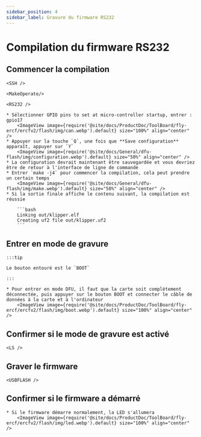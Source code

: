 ```yaml
---
sidebar_position: 4
sidebar_label: Gravure du firmware RS232
---
```




# Compilation du firmware RS232

## Commencer la compilation

    <SSH />

    <MakeOperate/>

    <RS232 />

    * Sélectionner GPIO pins to set at micro-controller startup, entrer : gpio17
        <ImageView image={require('@site/docs/ProductDoc/ToolBoard/fly-ercf/ercfv2/flash/img/can.webp').default} size="100%" align="center" />
    * Appuyer sur la touche `Q`, une fois que **Save configuration** apparaît, appuyer sur `Y`
        <ImageView image={require('@site/docs/General/dfu-flash/img/configuration.webp').default} size="50%" align="center" />
    * La configuration devrait maintenant être sauvegardée et vous devriez être de retour à l'interface de ligne de commande
    * Entrer `make -j4` pour commencer la compilation, cela peut prendre un certain temps
        <ImageView image={require('@site/docs/General/dfu-flash/img/make.webp').default} size="50%" align="center" />
    * Si la sortie finale affiche le contenu suivant, la compilation est réussie

        ```bash
        Linking out/klipper.elf
        Creating uf2 file out/klipper.uf2
        ```


## Entrer en mode de gravure

    :::tip

    Le bouton entouré est le `BOOT`

    :::

    * Pour entrer en mode DFU, il faut que la carte soit complètement déconnectée, puis appuyer sur le bouton BOOT et connecter le câble de données à la carte et à l'ordinateur
        <ImageView image={require('@site/docs/ProductDoc/ToolBoard/fly-ercf/ercfv2/flash/img/boot.webp').default} size="100%" align="center" />

## Confirmer si le mode de gravure est activé

    <LS />


## Graver le firmware 
    
    <USBFLASH />
    


## Confirmer si le firmware a démarré

    * Si le firmware démarre normalement, la LED s'allumera
        <ImageView image={require('@site/docs/ProductDoc/ToolBoard/fly-ercf/ercfv2/flash/img/led.webp').default} size="100%" align="center" />